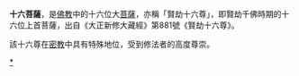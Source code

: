 {{unreferenced|time=2016-02-26T14:02:18+00:00}}
'''十六菩薩'''，是[[佛教|佛教]]中的十六位大[[菩薩|菩薩]]，亦稱「賢劫十六尊」，即賢劫千佛時期的十六位上首菩薩，出自《大正新修大藏經》第881號《賢劫十六尊》。

該十六尊在[[密宗|密教]]中具有特殊地位，受到修法者的高度尊崇。{{Fact|他們以東西南北四個方位排列：

* 東方四尊為：[[彌勒菩薩|彌勒菩薩]]、[[不空見菩薩|不空見菩薩]]（Amoghadarśana）、[[滅惡趣菩薩|滅惡趣菩薩]]（Sarvāpāya jaha）、[[除憂暗菩薩|除憂暗菩薩]]（Sarvaśokatamo nirghātana）；

* 南方四尊為：[[香象菩薩|香象菩薩]]（Gandhahastin）、[[大精進菩薩|大精進菩薩]]（Śūraya）、[[虛空藏菩薩|虛空藏菩薩]]、[[智幢菩薩|智幢菩薩]]（Jñānaketu）；

* 西方四尊為：[[無量光菩薩|無量光菩薩]]（Amitaprabha）、[[賢護菩薩|賢護菩薩]]（Bhadrapāla）、[[網明菩薩|網明菩薩]]（ Jālinīprabha）、[[月光菩薩|月光菩薩]]（Candraprabha）；

* 北方四尊為：1 [[無盡意菩薩|無盡意菩薩]]、2 [[辨積菩薩|辨積菩薩]]（Pratibhānakūṭa）、3 [[金剛藏菩薩|金剛藏菩薩]]（Vajragarbha）、4 [[普賢菩薩|普賢菩薩]]。|time=2016-02-27}}

[[Category:菩薩|*]]